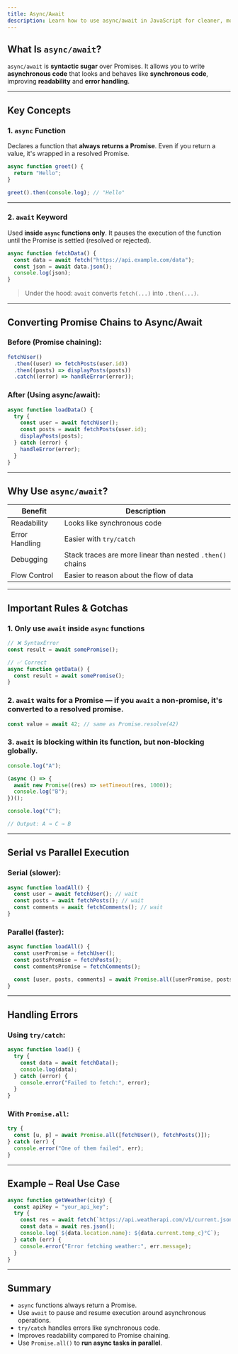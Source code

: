 ```yaml
---
title: Async/Await
description: Learn how to use async/await in JavaScript for cleaner, more readable asynchronous code.
---
```


## What Is `async/await`?

`async/await` is **syntactic sugar** over Promises. It allows you to write **asynchronous code** that looks and behaves like **synchronous code**, improving **readability** and **error handling**.

---

## Key Concepts

### 1. `async` Function

Declares a function that **always returns a Promise**. Even if you return a value, it's wrapped in a resolved Promise.

```js
async function greet() {
  return "Hello";
}

greet().then(console.log); // "Hello"
```

---

### 2. `await` Keyword

Used **inside `async` functions only**. It pauses the execution of the function until the Promise is settled (resolved or rejected).

```js
async function fetchData() {
  const data = await fetch("https://api.example.com/data");
  const json = await data.json();
  console.log(json);
}
```

> Under the hood: `await` converts `fetch(...)` into `.then(...)`.

---

## Converting Promise Chains to Async/Await

### Before (Promise chaining):

```js
fetchUser()
  .then((user) => fetchPosts(user.id))
  .then((posts) => displayPosts(posts))
  .catch((error) => handleError(error));
```

### After (Using async/await):

```js
async function loadData() {
  try {
    const user = await fetchUser();
    const posts = await fetchPosts(user.id);
    displayPosts(posts);
  } catch (error) {
    handleError(error);
  }
}
```

---

## Why Use `async/await`?

| Benefit        | Description                                               |
| -------------- | --------------------------------------------------------- |
| Readability    | Looks like synchronous code                               |
| Error Handling | Easier with `try/catch`                                   |
| Debugging      | Stack traces are more linear than nested `.then()` chains |
| Flow Control   | Easier to reason about the flow of data                   |

---

## Important Rules & Gotchas

### 1. Only use `await` inside `async` functions

```js
// ❌ SyntaxError
const result = await somePromise();

// ✅ Correct
async function getData() {
  const result = await somePromise();
}
```

### 2. `await` waits for a **Promise** — if you `await` a non-promise, it's converted to a resolved promise.

```js
const value = await 42; // same as Promise.resolve(42)
```

### 3. `await` is **blocking** within its function, but **non-blocking** globally.

```js
console.log("A");

(async () => {
  await new Promise((res) => setTimeout(res, 1000));
  console.log("B");
})();

console.log("C");

// Output: A → C → B
```

---

## Serial vs Parallel Execution

### Serial (slower):

```js
async function loadAll() {
  const user = await fetchUser(); // wait
  const posts = await fetchPosts(); // wait
  const comments = await fetchComments(); // wait
}
```

### Parallel (faster):

```js
async function loadAll() {
  const userPromise = fetchUser();
  const postsPromise = fetchPosts();
  const commentsPromise = fetchComments();

  const [user, posts, comments] = await Promise.all([userPromise, postsPromise, commentsPromise]);
}
```

---

## Handling Errors

### Using `try/catch`:

```js
async function load() {
  try {
    const data = await fetchData();
    console.log(data);
  } catch (error) {
    console.error("Failed to fetch:", error);
  }
}
```

### With `Promise.all`:

```js
try {
  const [u, p] = await Promise.all([fetchUser(), fetchPosts()]);
} catch (err) {
  console.error("One of them failed", err);
}
```

---

## Example – Real Use Case

```js
async function getWeather(city) {
  const apiKey = "your_api_key";
  try {
    const res = await fetch(`https://api.weatherapi.com/v1/current.json?key=${apiKey}&q=${city}`);
    const data = await res.json();
    console.log(`${data.location.name}: ${data.current.temp_c}°C`);
  } catch (err) {
    console.error("Error fetching weather:", err.message);
  }
}
```

---

## Summary

- `async` functions always return a Promise.
- Use `await` to pause and resume execution around asynchronous operations.
- `try/catch` handles errors like synchronous code.
- Improves readability compared to Promise chaining.
- Use `Promise.all()` to **run async tasks in parallel**.
